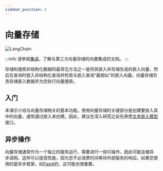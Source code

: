 ```yaml
---
sidebar_position: 3
---
```

# 向量存储

![LangChain](https://pica.zhimg.com/50/v2-56e8bbb52aa271012541c1fe1ceb11a2_r.gif 'LangChain中文网')


:::info
请参阅[集成](/docs/integrations/vectorstores/)，了解与第三方向量存储的内置集成的文档。
:::

存储和搜索非结构化数据的最常见方法之一是将其嵌入并存储生成的嵌入向量，然后在查询时嵌入非结构化查询并检索与嵌入查询“最相似”的嵌入向量。向量存储负责存储嵌入数据并为您执行向量搜索。



## 入门

本演示介绍与向量存储相关的基本功能。使用向量存储的关键部分是创建要放入其中的向量，通常通过嵌入来创建。因此，建议在深入研究之前先熟悉[文本嵌入模型](/docs/modules/data_connection/text_embedding/)接口。


<GetStarted/>

## 异步操作

向量存储通常作为一个独立的服务运行，需要进行一些IO操作，因此可能会被异步调用。这样可以提高性能，因为您不必浪费时间等待外部服务的响应。如果您使用的是异步框架，如[FastAPI](https://fastapi.tiangolo.com/)，这可能也很重要。


<AsyncVectorStore/>


